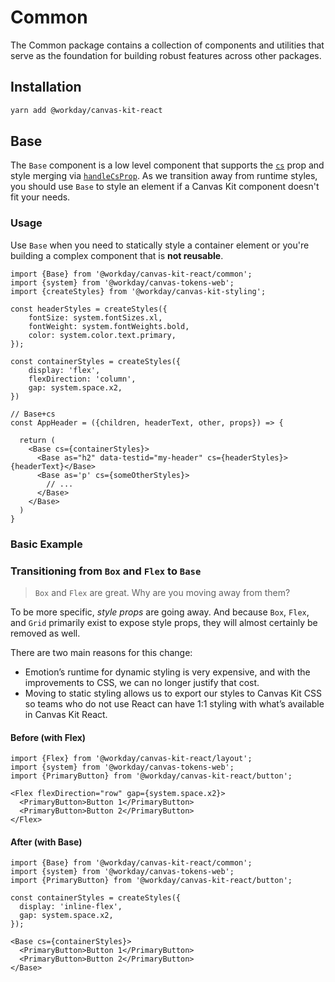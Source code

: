 


<Meta title="Hooks and Utilities/Common" />

# Common
The Common package contains a collection of components and utilities that serve as the foundation for building robust features across other packages.

## Installation

```sh
yarn add @workday/canvas-kit-react
```

## Base

The `Base` component is a low level component that supports the [`cs`](https://workday.github.io/canvas-kit/?path=/docs/styling-basics--docs#cs-prop) prop and style merging via [`handleCsProp`](https://workday.github.io/canvas-kit/?path=/docs/styling-merging-styles--docs#handlecsprop).
As we transition away from runtime styles, you should use `Base` to style an element if a Canvas Kit component doesn't fit your needs.

### Usage

Use `Base` when you need to statically style a container element or you're building a complex component that is **not reusable**.


```tsx
import {Base} from '@workday/canvas-kit-react/common';
import {system} from '@workday/canvas-tokens-web';
import {createStyles} from '@workday/canvas-kit-styling';

const headerStyles = createStyles({
	fontSize: system.fontSizes.xl,
	fontWeight: system.fontWeights.bold,
	color: system.color.text.primary,
});

const containerStyles = createStyles({
	display: 'flex',
	flexDirection: 'column',
	gap: system.space.x2,
})

// Base+cs
const AppHeader = ({children, headerText, other, props}) => {

  return (
    <Base cs={containerStyles}>
      <Base as="h2" data-testid="my-header" cs={headerStyles}>{headerText}</Base>
      <Base as='p' cs={someOtherStyles}>
        // ...
      </Base>
    </Base>
  )
}
```

### Basic Example

<ExampleCodeBlock code={BaseExample} />

### Transitioning from `Box` and `Flex` to `Base`

> `Box` and `Flex` are great. Why are you moving away from them?

To be more specific, _style props_ are going away. And because `Box`, `Flex`, and `Grid` primarily exist to expose style props, they will almost certainly be removed as well.

There are two main reasons for this change:
- Emotion’s runtime for dynamic styling is very expensive, and with the improvements to CSS, we can no longer justify that cost.
- Moving to static styling allows us to export our styles to Canvas Kit CSS so teams who do not use React can have 1:1 styling with what’s available in Canvas Kit React.

####  Before (with Flex)

```tsx
import {Flex} from '@workday/canvas-kit-react/layout';
import {system} from '@workday/canvas-tokens-web';
import {PrimaryButton} from '@workday/canvas-kit-react/button';

<Flex flexDirection="row" gap={system.space.x2}>
  <PrimaryButton>Button 1</PrimaryButton>
  <PrimaryButton>Button 2</PrimaryButton>
</Flex>
```

#### After (with Base)

```tsx
import {Base} from '@workday/canvas-kit-react/common';
import {system} from '@workday/canvas-tokens-web';
import {PrimaryButton} from '@workday/canvas-kit-react/button';

const containerStyles = createStyles({
  display: 'inline-flex',
  gap: system.space.x2,
});

<Base cs={containerStyles}>
  <PrimaryButton>Button 1</PrimaryButton>
  <PrimaryButton>Button 2</PrimaryButton>
</Base>
```

